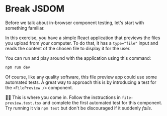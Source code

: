 # Break JSDOM

Before we talk about in-browser component testing, let's start with something familiar.

In this exercise, you have a simple React application that previews the files you upload from your computer. To do that, it has a `type="file"` input and reads the content of the chosen file to display it for the user.

You can run and play around with the application using this command:

```sh
npm run dev
```

Of course, like any quality software, this file preview app could use some automated tests. A great way to approach this is by introducing a test for the `<FilePreview />` component.

👨‍💼 This is where you come in. Follow the instructions in `file-preview.test.tsx` and complete the first automated test for this component. Try running it via `npm test` but don't be discouraged if it suddenly _fails_.
